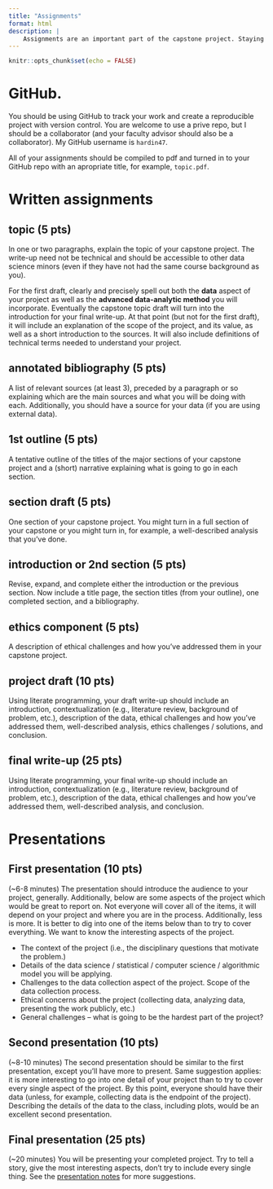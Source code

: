 ```yaml
---
title: "Assignments"
format: html
description: |
    Assignments are an important part of the capstone project. Staying on top of completing the assignments is the key to your success. All assignments should be done with literate programming, compiled to pdf, and submitted to your GitHub repository. Grading will be done using a "reasonable person" test. That is, if a reasonable person would think your annotated bibliography is an annotated bibliography, you will get full credit.
---
```


```r
knitr::opts_chunk$set(echo = FALSE)
```

# GitHub.

You should be using GitHub to track your work and create a reproducible project with version control. You are welcome to use a prive repo, but I should be a collaborator (and your faculty advisor should also be a collaborator).  My GitHub username is `hardin47`. 

All of your assignments should be compiled to pdf and turned in to your GitHub repo with an apropriate title, for example, `topic.pdf`.

# Written assignments

## topic (5 pts)

In one or two paragraphs, explain the topic of your capstone project. The write-up need not be technical and should be accessible to other data science minors (even if they have not had the same
course background as you). 

For the first draft, clearly and precisely spell out both the **data** aspect of your project as well as the **advanced data-analytic method** you will incorporate. Eventually the capstone topic draft will turn into the introduction for your final write-up. At that point (but not for the first draft), it will include an explanation of the scope of the project, and its value, as well as a short introduction to the sources. It will also include definitions of technical terms needed to understand your project.

## annotated bibliography (5 pts)

A list of relevant sources (at least 3), preceded by a paragraph or so explaining which are the main sources and what you will be doing with each.
Additionally, you should have a source for your data (if you are using external data).

## 1st outline (5 pts)

A tentative outline of the titles of the major sections of your capstone project and a (short) narrative explaining what is going to go in each section.

## section draft (5 pts)

One section of your capstone project. You might turn in a full section of your capstone or you might turn in, for example, a well-described analysis that you've done.


## introduction or 2nd section (5 pts)

Revise, expand, and complete either the introduction or the previous section. Now include a title page, the section titles (from your outline), one completed section, and a bibliography.

## ethics component (5 pts)

A description of ethical challenges and how you've addressed them in your capstone project. 


## project draft (10 pts)

Using literate programming, your draft write-up should include an introduction, contextualization (e.g., literature review, background of problem, etc.), description of the data, ethical challenges and how you've addressed them, well-described analysis, ethics challenges / solutions, and conclusion.

## final write-up (25 pts)

Using literate programming, your final write-up should include an introduction, contextualization (e.g., literature review, background of problem, etc.), description of the data, ethical challenges and how you've addressed them, well-described analysis, and conclusion.
 
# Presentations


## First presentation (10 pts)

(~6-8 minutes) The presentation should introduce the audience to your project, generally. Additionally, below are some aspects of the project which would be great to report on. Not everyone will cover all of the items, it will depend on your project and where you are in the process.  Additionally, less is more. It is better to dig into one of the items below than to try to cover everything. We want to know the interesting aspects of the project.


* The context of the project (i.e., the disciplinary questions that motivate the problem.)
* Details of the data science / statistical / computer science / algorithmic model you will be applying.
* Challenges to the data collection aspect of the project. Scope of the data collection process.
* Ethical concerns about the project (collecting data, analyzing data, presenting the work publicly, etc.)
* General challenges -- what is going to be the hardest part of the project?

## Second presentation (10 pts)

(~8-10 minutes) The second presentation should be similar to the first presentation, except you'll have more to present. Same suggestion applies: it is more interesting to go into one detail of your project than to try to cover every single aspect of the project. By this point, everyone should have their data (unless, for example, collecting data is the endpoint of the project). Describing the details of the data to the class, including plots, would be an excellent second presentation.


## Final presentation (25 pts)

(~20 minutes) You will be presenting your completed project. Try to tell a story, give the most interesting aspects, don't try to include every single thing.  See the <a href = "https://ds190-capstone.netlify.app/slides/2025-09-02-writing" target = "_blank">presentation notes</a> for more suggestions.



